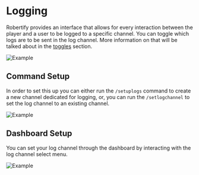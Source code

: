 
# Logging

Robertify provides an interface that allows for every interaction between the player and a user to be logged to a specific channel.
<Callout type='info'>
    You can toggle which logs are to be sent in the log channel. More information on that will be talked about in the [toggles](/docs/toggles#log-toggles) section.
</Callout>


![Example](https://i.imgur.com/a2dCoZ9.png)

## Command Setup

In order to set this up you can either run the `/setuplogs` command to create a new channel dedicated for logging, or, you can run the
`/setlogchannel` to set the log channel to an existing channel.

![Example](https://i.imgur.com/EFFyizU.gif)

## Dashboard Setup

You can set your log channel through the dashboard by interacting with the log channel select menu.

![Example](https://i.imgur.com/wH9ZMWx.gif)